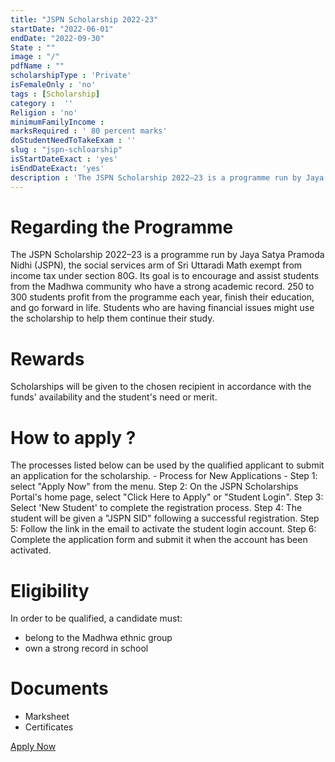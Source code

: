 ```yaml
---
title: "JSPN Scholarship 2022-23"
startDate: "2022-06-01"
endDate: "2022-09-30"
State : ""
image : "/"
pdfName : ""
scholarshipType : 'Private'
isFemaleOnly : 'no'
tags : [Scholarship]
category :  ''
Religion : 'no'
minimumFamilyIncome :
marksRequired : ' 80 percent marks'
doStudentNeedToTakeExam : ''
slug : "jspn-schloarship"
isStartDateExact : 'yes'
isEndDateExact: 'yes'
description : 'The JSPN Scholarship 2022–23 is a programme run by Jaya Satya Pramoda Nidhi (JSPN), the social services arm of Sri Uttaradi Math exempt from income tax under section 80G..'
---
```



# Regarding the Programme
The JSPN Scholarship 2022–23 is a programme run by Jaya Satya Pramoda Nidhi (JSPN),
the social services arm of Sri Uttaradi Math exempt from income tax under section 80G.
Its goal is to encourage and assist students from the Madhwa community who have a strong academic record. 250 to 300 students profit from the programme each year, finish their education, and go forward in life.
Students who are having financial issues might use the scholarship to help them continue their study. 

# Rewards
Scholarships will be given to the chosen recipient in accordance with the funds' availability and the student's need or merit.

# How to apply ?
The processes listed below can be used by the qualified applicant to submit an application for the scholarship. - 
Process for New Applications -
Step 1: select "Apply Now" from the menu. 
Step 2: On the JSPN Scholarships Portal's home page, select "Click Here to Apply" or "Student Login".
Step 3: Select 'New Student' to complete the registration process. 
Step 4: The student will be given a "JSPN SID" following a successful registration.
Step 5: Follow the link in the email to activate the student login account.
Step 6: Complete the application form and submit it when the account has been activated.


# Eligibility      
In order to be qualified, a candidate must: 
 - belong to the Madhwa ethnic group
 - own a strong record in school


# Documents
 - Marksheet
 - Certificates

[Apply Now](https://www.srijspn.org/jspnapp/views/SLogin.jsf)